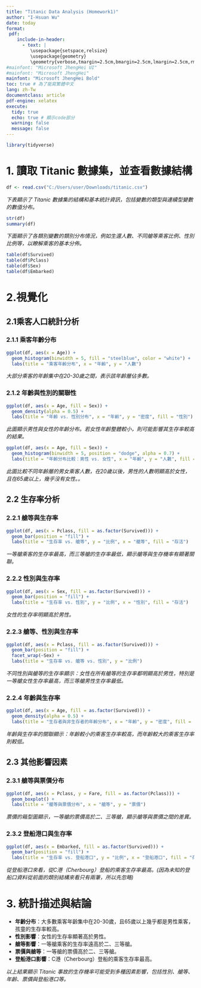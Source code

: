 ```yaml
---
title: "Titanic Data Analysis (Homework1)"
author: "I-Hsuan Wu"
date: today
format:
 pdf:
    include-in-header:
      - text: |
         \usepackage{setspace,relsize}
         \usepackage{geometry}
         \geometry{verbose,tmargin=2.5cm,bmargin=2.5cm,lmargin=2.5cm,rmargin=2.5cm}
#mainfont: "Microsoft JhengHei UI"
#mainfont: "Microsoft JhengHei"
mainfont: "Microsoft JhengHei Bold"
toc: true # 為了能寫繁體中文
lang: zh-Tw
documentclass: article
pdf-engine: xelatex
execute:
  tidy: true
  echo: true # 顯示code部分
  warning: false
  message: false
---
```


```r
library(tidyverse)
```

# 1. 讀取 Titanic 數據集，並查看數據結構

```r
df <- read.csv("C:/Users/user/Downloads/titanic.csv")
```


*下表顯示了 Titanic 數據集的結構和基本統計資訊，包括變數的類型與連續型變數的數值分布。*

```r
str(df)
summary(df)
```

*下面顯示了各類別變數的類別分布情況，例如生還人數、不同艙等乘客比例、性別比例等，以瞭解乘客的基本分佈。*

```r
table(df$Survived)
table(df$Pclass)
table(df$Sex)
table(df$Embarked)
```

# 2.視覺化
##  2.1乘客人口統計分析
### 2.1.1 乘客年齡分布
```r
ggplot(df, aes(x = Age)) + 
  geom_histogram(binwidth = 5, fill = "steelblue", color = "white") + 
  labs(title = "乘客年齡分布", x = "年齡", y = "人數")
```
_大部分乘客的年齡集中在20-30歲之間，表示該年齡層佔多數。_

### 2.1.2 年齡與性別的關聯性
```r
ggplot(df, aes(x = Age, fill = Sex)) + 
  geom_density(alpha = 0.5) + 
  labs(title = "年齡 vs. 性別分布", x = "年齡", y = "密度", fill = "性別")
```
_此圖顯示男性與女性的年齡分布。若女性年齡整體較小，則可能影響其生存率較高的結果。_

```r
ggplot(df, aes(x = Age, fill = Sex)) + 
  geom_histogram(binwidth = 5, position = "dodge", alpha = 0.7) + 
  labs(title = "年齡分布比較：男性 vs. 女性", x = "年齡", y = "人數", fill = "性別")
```
_此圖比較不同年齡層的男女乘客人數，在20歲以後，男性的人數明顯高於女性，且在65歲以上，幾乎沒有女性。。_

## 2.2 生存率分析
### 2.2.1 艙等與生存率
```r
ggplot(df, aes(x = Pclass, fill = as.factor(Survived))) + 
  geom_bar(position = "fill") + 
  labs(title = "生存率 vs. 艙等", y = "比例", x = "艙等", fill = "存活")
```
_一等艙乘客的生存率最高，而三等艙的生存率最低，顯示艙等與生存機率有顯著關聯。_

### 2.2.2 性別與生存率
```r
ggplot(df, aes(x = Sex, fill = as.factor(Survived))) + 
  geom_bar(position = "fill") + 
  labs(title = "生存率 vs. 性別", y = "比例", x = "性別", fill = "存活")
```
_女性的生存率明顯高於男性。_

### 2.2.3 艙等、性別與生存率
```r
ggplot(df, aes(x = Pclass, fill = as.factor(Survived))) + 
  geom_bar(position = "fill") + 
  facet_wrap(~Sex) +
  labs(title = "生存率 vs. 艙等 vs. 性別", y = "比例")
```
_不同性別與艙等的生存率顯示：女性在所有艙等的生存率都明顯高於男性，特別是一等艙女性生存率最高，而三等艙男性生存率最低。_

### 2.2.4 年齡與生存率
```r
ggplot(df, aes(x = Age, fill = as.factor(Survived))) + 
  geom_density(alpha = 0.5) + 
  labs(title = "生存者與非生存者的年齡分布", x = "年齡", y = "密度", fill = "存活")
```
_年齡與生存率的關聯顯示：年齡較小的乘客生存率較高，而年齡較大的乘客生存率則較低。_

## 2.3 其他影響因素
### 2.3.1 艙等與票價分布
```r
ggplot(df, aes(x = Pclass, y = Fare, fill = as.factor(Pclass))) + 
  geom_boxplot() + 
  labs(title = "艙等與票價分布", x = "艙等", y = "票價")
```
_票價的箱型圖顯示，一等艙的票價高於二、三等艙，顯示艙等與票價之間的差異。_

### 2.3.2 登船港口與生存率
```r
ggplot(df, aes(x = Embarked, fill = as.factor(Survived))) + 
  geom_bar(position = "fill") + 
  labs(title = "生存率 vs. 登船港口", y = "比例", x = "登船港口", fill = "存活")
```
_從登船港口來看，從C港（Cherbourg）登船的乘客生存率最高。(因為未知的登船口資料從前面的類別結構來看只有兩筆，所以先忽略)_

# 3. 統計描述與結論
- **年齡分布**：大多數乘客年齡集中在20-30歲，且65歲以上幾乎都是男性乘客，孩童的生存率較高。
- **性別影響**：女性的生存率顯著高於男性。
- **艙等影響**：一等艙乘客的生存率遠高於二、三等艙。
- **票價與艙等**：一等艙的票價高於二、三等艙。
- **登船港口影響**：C港（Cherbourg）登船的乘客生存率最高。

_以上結果顯示 Titanic 事故的生存機率可能受到多種因素影響，包括性別、艙等、年齡、票價與登船港口等。_


